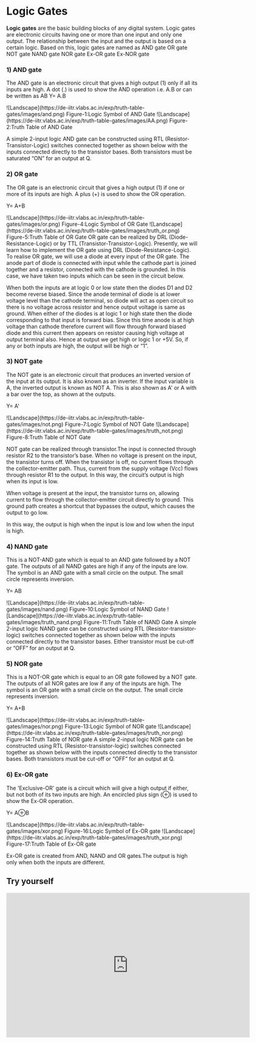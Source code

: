 
# Logic Gates

**Logic gates** are the basic building blocks of any digital system. Logic gates are electronic circuits having one or more than one input and only one output. The relationship between the input and the output is based on a certain logic. Based on this, logic gates are named as
AND gate
OR gate
NOT gate
NAND gate
NOR gate
Ex-OR gate
Ex-NOR gate

### 1) AND gate

The AND gate is an electronic circuit that gives a high output (1) only if all its inputs are high. A dot (.) is used to show the AND operation i.e. A.B or can be written as AB
Y= A.B

<Bleed width="10px" height="10px">
  ![Landscape](https://de-iitr.vlabs.ac.in/exp/truth-table-gates/images/and.png)
</Bleed>
Figure-1:Logic Symbol of AND Gate
<Bleed>
  ![Landscape](https://de-iitr.vlabs.ac.in/exp/truth-table-gates/images/AA.png)
</Bleed>
Figure-2:Truth Table of AND Gate

A simple 2-input logic AND gate can be constructed using RTL (Resistor-Transistor-Logic) switches connected together as shown below with the inputs connected directly to the transistor bases. Both transistors must be saturated “ON” for an output at Q.

### 2) OR gate

The OR gate is an electronic circuit that gives a high output (1) if one or more of its inputs are high. A plus (+) is used to show the OR operation.

Y= A+B

<Bleed>
  ![Landscape](https://de-iitr.vlabs.ac.in/exp/truth-table-gates/images/or.png)
</Bleed>
Figure-4:Logic Symbol of OR Gate

<Bleed>
  ![Landscape](https://de-iitr.vlabs.ac.in/exp/truth-table-gates/images/truth_or.png)
</Bleed>
Figure-5:Truth Table of OR Gate OR gate can be realized by DRL (Diode-Resistance-Logic)
or by TTL (Transistor-Transistor-Logic). Presently, we will learn how to implement
the OR gate using DRL (Diode-Resistance-Logic). To realise OR gate, we will use a
diode at every input of the OR gate. The anode part of diode is connected with input
while the cathode part is joined together and a resistor, connected with the cathode
is grounded. In this case, we have taken two inputs which can be seen in the circuit
below.

When both the inputs are at logic 0 or low state then the diodes D1 and D2 become reverse biased. Since the anode terminal of diode is at lower voltage level than the cathode terminal, so diode will act as open circuit so there is no voltage across resistor and hence output voltage is same as ground. When either of the diodes is at logic 1 or high state then the diode corresponding to that input is forward bias. Since this time anode is at high voltage than cathode therefore current will flow through forward biased diode and this current then appears on resistor causing high voltage at output terminal also. Hence at output we get high or logic 1 or +5V. So, if any or both inputs are high, the output will be high or “1”.

### 3) NOT gate

The NOT gate is an electronic circuit that produces an inverted version of the input at its output. It is also known as an inverter. If the input variable is A, the inverted output is known as NOT A. This is also shown as A' or A with a bar over the top, as shown at the outputs.

Y= A'

<Bleed>
  ![Landscape](https://de-iitr.vlabs.ac.in/exp/truth-table-gates/images/not.png)
</Bleed>
Figure-7:Logic Symbol of NOT Gate

<Bleed>
  ![Landscape](https://de-iitr.vlabs.ac.in/exp/truth-table-gates/images/truth_not.png)
</Bleed>
Figure-8:Truth Table of NOT Gate

NOT gate can be realized through transistor.The input is connected through resistor R2 to the transistor’s base. When no voltage is present on the input, the transistor turns off. When the transistor is off, no current flows through the collector-emitter path. Thus, current from the supply voltage (Vcc) flows through resistor R1 to the output. In this way, the circuit’s output is high when its input is low.

When voltage is present at the input, the transistor turns on, allowing current to flow through the collector-emitter circuit directly to ground. This ground path creates a shortcut that bypasses the output, which causes the output to go low.

In this way, the output is high when the input is low and low when the input is high.

### 4) NAND gate

This is a NOT-AND gate which is equal to an AND gate followed by a NOT gate. The outputs of all NAND gates are high if any of the inputs are low. The symbol is an AND gate with a small circle on the output. The small circle represents inversion.

Y= AB

<Bleed>
  ![Landscape](https://de-iitr.vlabs.ac.in/exp/truth-table-gates/images/nand.png)
</Bleed>
Figure-10:Logic Symbol of NAND Gate

<Bleed>
  ![Landscape](https://de-iitr.vlabs.ac.in/exp/truth-table-gates/images/truth_nand.png)
</Bleed>
Figure-11:Truth Table of NAND Gate A simple 2-input logic NAND gate can be constructed
using RTL (Resistor-transistor-logic) switches connected together as shown below
with the inputs connected directly to the transistor bases. Either transistor must
be cut-off or “OFF” for an output at Q.

### 5) NOR gate

This is a NOT-OR gate which is equal to an OR gate followed by a NOT gate. The outputs of all NOR gates are low if any of the inputs are high. The symbol is an OR gate with a small circle on the output. The small circle represents inversion.

Y= A+B

<Bleed>
  ![Landscape](https://de-iitr.vlabs.ac.in/exp/truth-table-gates/images/nor.png)
</Bleed>
Figure-13:Logic Symbol of NOR gate

<Bleed>
  ![Landscape](https://de-iitr.vlabs.ac.in/exp/truth-table-gates/images/truth_nor.png)
</Bleed>
Figure-14:Truth Table of NOR gate A simple 2-input logic NOR gate can be constructed
using RTL (Resistor-transistor-logic) switches connected together as shown below
with the inputs connected directly to the transistor bases. Both transistors must
be cut-off or “OFF” for an output at Q.

### 6) Ex-OR gate

The 'Exclusive-OR' gate is a circuit which will give a high output if either, but not both of its two inputs are high. An encircled plus sign (⊕) is used to show the Ex-OR operation.

Y= A⊕B

<Bleed>
  ![Landscape](https://de-iitr.vlabs.ac.in/exp/truth-table-gates/images/xor.png)
</Bleed>
Figure-16:Logic Symbol of Ex-OR gate

<Bleed>
  ![Landscape](https://de-iitr.vlabs.ac.in/exp/truth-table-gates/images/truth_xor.png)
</Bleed>
Figure-17:Truth Table of Ex-OR gate

Ex-OR gate is created from AND, NAND and OR gates.The output is high only when both the inputs are different.

## Try yourself

<Bleed>
  <iframe
    frameborder="0"
    src="https://itch.io/embed-upload/6923876?color=333333"
    allowfullscreen=""
    width="640"
    height="380"
  >
    <a href="https://chandra-mauli-sharma.itch.io/logic-gates">
      Play Logic Gates on itch.io
    </a>
  </iframe>
</Bleed>
